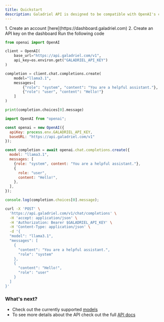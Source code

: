 ```yaml
---
title: Quickstart
description: Galadriel API is designed to be compatible with OpenAI's client libraries, making it easy to use your existing workflows
---
```


<Steps>
    <Step title="Sign up to get an API key">
    1. Create an account [here](https://dashboard.galadriel.com)
    2. Create an API key on the dashboard
  </Step>
    <Step title="Call the API">
    Run the following code
      <CodeGroup>

```python Python
from openai import OpenAI

client = OpenAI(
    base_url="https://api.galadriel.com/v1",
    api_key=os.environ.get("GALADRIEL_API_KEY")
)

completion = client.chat.completions.create(
    model="llama3.1",
    messages=[
        {"role": "system", "content": "You are a helpful assistant."},
        {"role": "user", "content": "Hello!"}
    ]
)

print(completion.choices[0].message)
```

```javascript Javascript
import OpenAI from "openai";

const openai = new OpenAI({
  apiKey: process.env.GALADRIEL_API_KEY,
  baseURL: "https://api.galadriel.com/v1"
});

const completion = await openai.chat.completions.create({
  model: "llama3.1",
  messages: [
    {role: "system", content: "You are a helpful assistant."},
    {
      role: "user",
      content: "Hello!",
    },
  ],
});

console.log(completion.choices[0].message);
```

```bash cURL
curl -X 'POST' \
  'https://api.galadriel.com/v1/chat/completions' \
  -H 'accept: application/json' \
  -H 'Authorization: Bearer $GALADRIEL_API_KEY' \
  -H 'Content-Type: application/json' \
  -d '{
  "model": "llama3.1",
  "messages": [
    {
      "content": "You are a helpful assistant.",
      "role": "system"
    },
    {
      "content": "Hello!",
      "role": "user"
    }
  ]
}'
```

</CodeGroup>
  </Step>
</Steps>

### What's next?
* Check out the currently supported [models](/api-reference/models)
* To see more details about the API check out the full [API docs](/api-reference/chat-completion-API)
